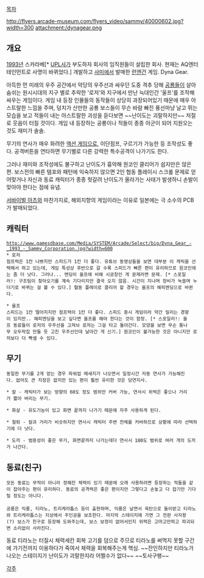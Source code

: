 [[목차]]

http://flyers.arcade-museum.com/flyers_video/sammy/40000602.jpg?width=300
attachment:/dynagear.png
{{{#!html
<iframe width="420" height="315" src="http://www.youtube.com/embed/BRnY1o7zmoM" frameborder="0" allowfullscreen></iframe>
}}}

== 개요 ==
[[1993년]] 스카라베[* [[UPL]]사가 부도하자 회사의 임직원들이 설립한 회사. 현재는 AQ엔터테인먼트로 사명이 바뀌었다.] 개발하고 [[사미]]에서 발매한 [[런앤건]] 게임. Dyna Gear.

아득한 먼 미래의 우주 공간에서 악당의 우주선과 싸우던 도중 격추 당해 [[공룡]]들이 살아 숨쉬는 원시시대의 지구 별로 추락한 '로저'와 지구에서 만난 늑대인간 '울프'를 조작해 싸우는 게임이다. 게임 내 등장 인물들의 동작들이 상당히 과장되어있기 때문에 매우 아스트랄한 느낌을 주며, 덩치가 산만한 공룡 보스들이 무슨 바람 빠진 풍선마냥 날고 뛰는 모습을 보고 적들이 내는 아스트랄한 괴성을 듣다보면 ~~난이도는 괴랄하지만~~ 저절로 웃음이 터질 것이다. 게임 내 등장하는 공룡이나 적들이 종종 아군이 되어 지원오는 것도 재미가 솔솔.

무기의 연사가 매우 화려한 [[액션 게임]]으로, 이단점프, 구르기가 가능한 등 조작성도 좋다. 공격버튼을 연타하면 무기별로 다른 강력한 특수공격이 나가기도 한다. 

그러나 재미와 조작성에도 불구하고 난이도가 흉악해 원코인 클리어가 쉽지만은 않은 편. 보스전의 빠른 템포와 패턴에 익숙하지 않으면 2인 협동 플레이시 스크롤 문제로 얻어맞거나 자신과 동료 캐릭터가 종종 헛갈려 난이도가 올라가는 사태가 발생하니 손발이 맞아야 한다는 점에 유념.

[[서바이벌 아츠]]와 마찬가지로, 해외지향의 게임이라는 이유로 일본에는 극 소수의 PCB가 발매되었다.

== 캐릭터 ==
 http://www.gamesdbase.com/Media/SYSTEM/Arcade/Select/big/Dyna_Gear_-_1993_-_Sammy_Corporation.jpg?width=600
 * 로저
 점프력은 1칸 나쁘지만 스피드가 1칸 더 좋다. 유튜브 동영상들을 보면 대부분 이 캐릭을 선택해서 하고 있는데, 게임 특성상 후반으로 갈 수록 스피드가 빠른 편이 유리하므로 원코인에는 좀 더 낫다. 그러나... 엔딩이 울프에 비해 시궁창인 게 문제라면 문제. [* 스포일러!: 구조팀이 찾아오기를 계속 기다리지만 결국 오지 않음. 시간이 지나며 장비가 녹쓸며 누더기로 바뀌는 걸 볼 수 있다.] 협동 플레이로 클리어 할 경우는 울프의 해피엔딩으로 바뀐다.

 * 울프
 스피드는 1칸 떨어지지만 점프력이 1칸 더 좋다. 스피드 중시 게임이라 약간 밀리는 경향이 있지만.. 해피엔딩을 보고 싶다면 울프를 해야 한다는 것이 함정. [* 스포일러!: 울프 동료들이 로저의 우주선을 고쳐놔 로저는 그걸 타고 돌아간다. 모양을 보면 무슨 통나무 오두막집 만들 듯 고친 우주선인데 날아간 게 신기.] 원코인이 불가능한 것은 아니지만 로저보다 더 빡셀 수 있다. 

== 무기 ==

 동일한 무기를 2개 얻는 경우 파워업 메세지가 나오면서 일정시간 자동 연사가 가능해진다. 없어도 큰 지장은 없지만 있는 편이 훨씬 유리한 것은 당연지사.

 * 칼 - 캐릭터가 보는 방향의 60도 정도 범위만 커버 가능, 연사시 위력은 좋으나 거리가 짧아 버리는 무기.

 * 화살 - 유도기능이 있고 화면 끝까지 나가기 때문에 자주 사용하게 된다.

 * 철퇴 - 칼과 거리가 비슷하지만 연사시 캐릭터 주변 전체를 커버하므로 상황에 따라 선택하기에 더 낫다. 

 * 도끼 - 범용성이 좋은 무기, 화면끝까지 나가는데다 연사시 180도 범위로 여러 개의 도끼가 나간다.


== 동료(친구) ==

 모든 동료는 무적이 아니라 정해진 체력이 있기 때문에 오래 사용하려면 등장하는 적들을 같이 잡아주는 편이 유리하다. 동료의 공격력은 좋은 편이지만 그렇다고 손놓고 다 잡기만 기다릴 정도는 아니다.
 
 공룡은 익룡, 티라노, 트리케라톱스 등이 출현하며, 익룡은 날면서 육탄으로 들이받고 티라노와 트리케라톱스는 지상에서 주인공을 보조한다. 마지막 스테이지에 가면 그 전판 사자왕(?) 보스가 친구로 등장해 도와주는데, 보스 보정이 없어서인지 위력은 고마고만하고 파괴되면 소리없이 사라진다. 

동료 티라노는 터질시 체력세칸 회복 고기를 덤으로 주므로 티라노를 써먹지 못할 구간에 가기전까지 이용하다가 죽여서 체력을 회복해주는게 핵심. ~~잔인하지만 티라노가 나오는 스테이지가 난이도가 괴랄한지라 어쩔수가 없다~~ ~~토사구팽~~

[[각주]]
